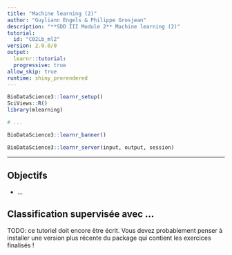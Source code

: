 ```yaml
---
title: "Machine learning (2)"
author: "Guyliann Engels & Philippe Grosjean"
description: "**SDD III Module 2** Machine learning (2)"
tutorial:
  id: "C02Lb_ml2"
version: 2.0.0/0
output:
  learnr::tutorial:
  progressive: true
allow_skip: true
runtime: shiny_prerendered
---
```


```r
BioDataScience3::learnr_setup()
SciViews::R()
library(mlearning)

# ...
```

```r
BioDataScience3::learnr_banner()
```

```r
BioDataScience3::learnr_server(input, output, session)
```

------------------------------------------------------------------------

## Objectifs

-   ...

## Classification supervisée avec ...

TODO: ce tutoriel doit encore être écrit. Vous devez probablement penser à installer une version plus récente du package qui contient les exercices finalisés !
